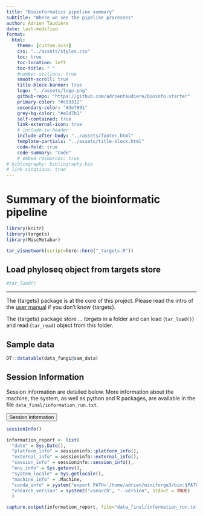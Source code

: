 ```yaml
---
title: "Bioinformatics pipeline summary"
subtitle: "Where we see the pipeline processes"
author: Adrien Taudière
date: last-modified
format:
  html:
    theme: [custom.scss]
    css: "../assets/styles.css"
    toc: true
    toc-location: left
    toc-title: " "
    #number-sections: true
    smooth-scroll: true
    title-block-banner: true
    logo: "../assets/logo.png"
    github-repo: "https://github.com/adrientaudiere/bioinfo.starter"
    primary-color: "#c93312"
    secondary-color: "#2e7891"
    grey-bg-color: "#e5d7b1"
    self-contained: true
    link-external-icon: true
    # include-in-header:
    include-after-body: "../assets/footer.html"
    template-partials: "../assets/title-block.html" 
    code-fold: true
    code-summary: "Code"     
    # embed-resources: true
# bibliography: bibliography.bib
# link-citations: true
---
```


# Summary of the bioinformatic pipeline

```r
library(knitr)
library(targets)
library(MiscMetabar)
```

```r
tar_visnetwork(script=here::here("_targets.R"))
```


## Load phyloseq object from targets store

```r
#tar_load()
```

<hr/>

The {targets} package is at the core of this project. Please read the intro of the [user manual](https://books.ropensci.org/targets/) if you don't know {targets}.

::: {.cell .page-columns .page-full .column-screen .grey-section}
The {targets} package store ... *targets* in a folder and can load (`tar_load()`) and read (`tar_read`) object from this folder.
::: 

## Sample data 

```r
DT::datatable(data_fungi@sam_data)
```


## Session Information


::: {.column-margin}

Session information are detailed below. More information about the machine, the system, as well as python and R packages, are available in the file `data_final/information_run.txt`.  

:::




<button type="button" data-bs-toggle="collapse" data-bs-target="#collapseOne" class="button-collapse">Session Information</button>


:::: {#collapseOne .accordion-collapse .collapse}
<div>

```r
sessionInfo()
```

```r
information_report <- list(
  "date" = Sys.Date(), 
  "platform_info" = sessioninfo::platform_info(),
  "external_info" = sessioninfo::external_info(),
  "session_info" = sessioninfo::session_info(),
  "env_info" = Sys.getenv(),
  "system_locale" = Sys.getlocale(),
  "machine_info" = .Machine,
  "conda_info" = system("export PATH='/home/adrien/miniforge3/bin:$PATH'; conda list -n cutadaptenv"),
  "vsearch_version" = system2("vsearch", "--version", stdout = TRUE)
  )

capture.output(information_report, file="data_final/information_run.txt")

```
</div>
::::
